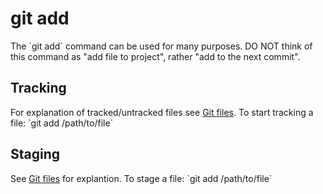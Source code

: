 = git add =

The `git add` command can be used for many purposes.
DO NOT think of this command as "add file to project", rather "add to the next commit".

== Tracking ==
For explanation of tracked/untracked files see [[Git files]].
To start tracking a file:
`git add /path/to/file`

== Staging ==
See [[Git files]] for explantion.
To stage a file:
`git add /path/to/file`
